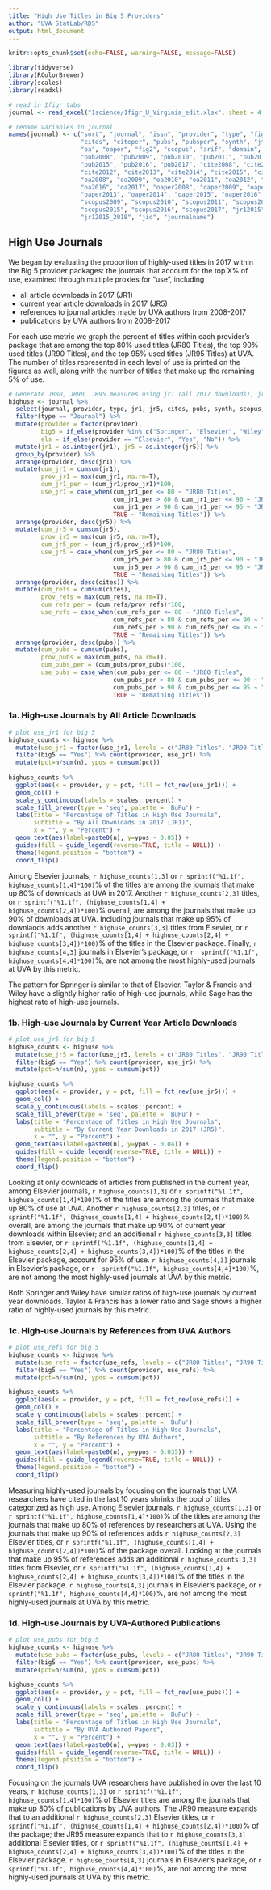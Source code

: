 ```yaml
---
title: "High Use Titles in Big 5 Providers"
author: "UVA StatLab/RDS"
output: html_document
---
```


```r
knitr::opts_chunk$set(echo=FALSE, warning=FALSE, message=FALSE)
```

```r
library(tidyverse)
library(RColorBrewer)
library(scales)
library(readxl)

# read in 1figr tabs
journal <- read_excel("1science/1figr_U_Virginia_edit.xlsx", sheet = 4, skip = 8)

# rename variables in journal
names(journal) <- c("sort", "journal", "issn", "provider", "type", "fig1", "jr1", "jr5", "currentper",
                    "cites", "citeper", "pubs", "pubsper", "synth", "jtier", "subtier", "dupes",
                    "oa", "oaper", "fig2", "scopus", "arif", "domain", "field", "subfield", 
                    "pub2008", "pub2009", "pub2010", "pub2011", "pub2012", "pub2013", "pub2014",
                    "pub2015", "pub2016", "pub2017", "cite2008", "cite2009", "cite2010", "cite2011",
                    "cite2012", "cite2013", "cite2014", "cite2015", "cite2016", "cite2017", 
                    "oa2008", "oa2009", "oa2010", "oa2011", "oa2012", "oa2013", "oa2014", "oa2015", 
                    "oa2016", "oa2017", "oaper2008", "oaper2009", "oaper2010", "oaper2011", "oaper2012",
                    "oaper2013", "oaper2014", "oaper2015", "oaper2016", "oaper2017", "scopus2008",
                    "scopus2009", "scopus2010", "scopus2011", "scopus2012", "scopus2013", "scopus2014",
                    "scopus2015", "scopus2016", "scopus2017", "jr12015", "jr12016", "jr12017", "jr12018",
                    "jr12015_2018", "jid", "journalname")
```

## High Use Journals
We began by evaluating the proportion of highly-used titles in 2017 within the Big 5 provider packages: the journals that account for the top X% of use, examined through multiple proxies for “use”, including 

* all article downloads in 2017 (JR1)
* current year article downloads in 2017 (JR5)
* references to journal articles made by UVA authors from 2008-2017
* publications by UVA authors from 2008-2017

For each use metric we graph the percent of titles within each provider's package that are among the top 80% used titles (JR80 Titles), the top 90% used titles (JR90 Titles), and the top 95% used titles (JR95 Titles) at UVA. The number of titles represented in each level of use is printed on the figures as well, along with the number of titles that make up the remaining 5% of use.

```r
# Generate JR80, JR90, JR95 measures using jr1 (all 2017 downloads), jr5 (current year 2017 downloads), references, publications
highuse <- journal %>% 
  select(journal, provider, type, jr1, jr5, cites, pubs, synth, scopus, domain, field, jid) %>% 
  filter(type == "Journal") %>% 
  mutate(provider = factor(provider),
         big5 = if_else(provider %in% c("Springer", "Elsevier", "Wiley", "Sage", "Taylor & Francis"), "Yes", "No"),
         els = if_else(provider == "Elsevier", "Yes", "No")) %>% 
  mutate(jr1 = as.integer(jr1), jr5 = as.integer(jr5)) %>% 
  group_by(provider) %>% 
  arrange(provider, desc(jr1)) %>% 
  mutate(cum_jr1 = cumsum(jr1),
         prov_jr1 = max(cum_jr1, na.rm=T),
         cum_jr1_per = (cum_jr1/prov_jr1)*100,
         use_jr1 = case_when(cum_jr1_per <= 80 ~ "JR80 Titles",
                             cum_jr1_per > 80 & cum_jr1_per <= 90 ~ "JR90 Titles",
                             cum_jr1_per > 90 & cum_jr1_per <= 95 ~ "JR95 Titles",
                             TRUE ~ "Remaining Titles")) %>% 
  arrange(provider, desc(jr5)) %>% 
  mutate(cum_jr5 = cumsum(jr5),
         prov_jr5 = max(cum_jr5, na.rm=T),
         cum_jr5_per = (cum_jr5/prov_jr5)*100,
         use_jr5 = case_when(cum_jr5_per <= 80 ~ "JR80 Titles",
                             cum_jr5_per > 80 & cum_jr5_per <= 90 ~ "JR90 Titles",
                             cum_jr5_per > 90 & cum_jr5_per <= 95 ~ "JR95 Titles",
                             TRUE ~ "Remaining Titles")) %>% 
  arrange(provider, desc(cites)) %>% 
  mutate(cum_refs = cumsum(cites),
         prov_refs = max(cum_refs, na.rm=T),
         cum_refs_per = (cum_refs/prov_refs)*100,
         use_refs = case_when(cum_refs_per <= 80 ~ "JR80 Titles",
                             cum_refs_per > 80 & cum_refs_per <= 90 ~ "JR90 Titles",
                             cum_refs_per > 90 & cum_refs_per <= 95 ~ "JR95 Titles",
                             TRUE ~ "Remaining Titles")) %>% 
  arrange(provider, desc(pubs)) %>% 
  mutate(cum_pubs = cumsum(pubs),
         prov_pubs = max(cum_pubs, na.rm=T),
         cum_pubs_per = (cum_pubs/prov_pubs)*100,
         use_pubs = case_when(cum_pubs_per <= 80 ~ "JR80 Titles",
                             cum_pubs_per > 80 & cum_pubs_per <= 90 ~ "JR90 Titles",
                             cum_pubs_per > 90 & cum_pubs_per <= 95 ~ "JR95 Titles",
                             TRUE ~ "Remaining Titles"))  
```

### 1a. High-use Journals by All Article Downloads
```r
# plot use_jr1 for big 5
highuse_counts <- highuse %>%
  mutate(use_jr1 = factor(use_jr1, levels = c("JR80 Titles", "JR90 Titles", "JR95 Titles", "Remaining Titles"))) %>% 
  filter(big5 == "Yes") %>% count(provider, use_jr1) %>% 
  mutate(pct=n/sum(n), ypos = cumsum(pct))
  
highuse_counts %>% 
  ggplot(aes(x = provider, y = pct, fill = fct_rev(use_jr1))) +
  geom_col() +
  scale_y_continuous(labels = scales::percent) +
  scale_fill_brewer(type = 'seq', palette = 'BuPu') +
  labs(title = "Percentage of Titles in High Use Journals",
       subtitle = "By All Downloads in 2017 (JR1)",
       x = "", y = "Percent") +
  geom_text(aes(label=paste0(n), y=ypos - 0.05)) +
  guides(fill = guide_legend(reverse=TRUE, title = NULL)) +
  theme(legend.position = "bottom") +
  coord_flip()
```

Among Elsevier journals, `r highuse_counts[1,3]` or `r sprintf("%1.1f", highuse_counts[1,4]*100)`% of the titles are among the journals that make up 80% of downloads at UVA in 2017. Another `r highuse_counts[2,3]` titles, or `r sprintf("%1.1f", (highuse_counts[1,4] + highuse_counts[2,4])*100)`% overall, are among the journals that make up 90% of downloads at UVA. Including journals that make up 95% of downlaods adds another `r highuse_counts[3,3]` titles from Elsevier, or `r sprintf("%1.1f", (highuse_counts[1,4] + highuse_counts[2,4] + highuse_counts[3,4])*100)`% of the titles in the Elsevier package. Finally, `r highuse_counts[4,3]` journals in Elsevier's package, or `r  sprintf("%1.1f", highuse_counts[4,4]*100)`%, are not among the most highly-used journals at UVA by this metric.

The pattern for Springer is similar to that of Elsevier. Taylor & Francis and Wiley have a slightly higher ratio of high-use journals, while Sage has the highest rate of high-use journals.

### 1b. High-use Journals by Current Year Article Downloads
```r
# plot use_jr5 for big 5
highuse_counts <- highuse %>%
  mutate(use_jr5 = factor(use_jr5, levels = c("JR80 Titles", "JR90 Titles", "JR95 Titles", "Remaining Titles"))) %>% 
  filter(big5 == "Yes") %>% count(provider, use_jr5) %>% 
  mutate(pct=n/sum(n), ypos = cumsum(pct))

highuse_counts %>% 
  ggplot(aes(x = provider, y = pct, fill = fct_rev(use_jr5))) +
  geom_col() +
  scale_y_continuous(labels = scales::percent) +
  scale_fill_brewer(type = 'seq', palette = 'BuPu') +
  labs(title = "Percentage of Titles in High Use Journals",
       subtitle = "By Current Year Downloads in 2017 (JR5)",
       x = "", y = "Percent") +
  geom_text(aes(label=paste0(n), y=ypos - 0.04)) +
  guides(fill = guide_legend(reverse=TRUE, title = NULL)) +
  theme(legend.position = "bottom") +
  coord_flip()
```

Looking at only downloads of articles from published in the current year, among Elsevier journals, `r highuse_counts[1,3]` or `r sprintf("%1.1f", highuse_counts[1,4]*100)`% of the titles are among the journals that make up 80% of use at UVA. Another `r highuse_counts[2,3]` titles, or `r sprintf("%1.1f", (highuse_counts[1,4] + highuse_counts[2,4])*100)`% overall, are among the journals that make up 90% of current year downloads within Elsevier; and an additional `r highuse_counts[3,3]` titles from Elsevier, or `r sprintf("%1.1f", (highuse_counts[1,4] + highuse_counts[2,4] + highuse_counts[3,4])*100)`% of the titles in the Elsevier package, account for 95% of use.  `r highuse_counts[4,3]` journals in Elsevier's package, or `r  sprintf("%1.1f", highuse_counts[4,4]*100)`%, are not among the most highly-used journals at UVA by this metric.

Both Springer and Wiley have similar ratios of high-use journals by current year downloads. Taylor & Francis has a lower ratio and Sage shows a higher ratio of highly-used journals by this metric.

### 1c. High-use Journals by References from UVA Authors
```r
# plot use_refs for big 5
highuse_counts <- highuse %>%
  mutate(use_refs = factor(use_refs, levels = c("JR80 Titles", "JR90 Titles", "JR95 Titles", "Remaining Titles"))) %>% 
  filter(big5 == "Yes") %>% count(provider, use_refs) %>% 
  mutate(pct=n/sum(n), ypos = cumsum(pct))

highuse_counts %>% 
  ggplot(aes(x = provider, y = pct, fill = fct_rev(use_refs))) +
  geom_col() +
  scale_y_continuous(labels = scales::percent) +
  scale_fill_brewer(type = 'seq', palette = 'BuPu') +
  labs(title = "Percentage of Titles in High Use Journals",
       subtitle = "By References by UVA Authors",
       x = "", y = "Percent") +
  geom_text(aes(label=paste0(n), y=ypos - 0.035)) +
  guides(fill = guide_legend(reverse=TRUE, title = NULL)) +
  theme(legend.position = "bottom") +
  coord_flip()
```

Measuring highly-used journals by focusing on the journals that UVA researchers have cited in the last 10 years shrinks the pool of titles categorized as high use. Among Elsevier journals, `r highuse_counts[1,3]` or `r sprintf("%1.1f", highuse_counts[1,4]*100)`% of the titles are among the journals that make up 80% of references by researchers at UVA. Using the journals that make up 90% of references adds `r highuse_counts[2,3]` Elsevier titles, or `r sprintf("%1.1f", (highuse_counts[1,4] + highuse_counts[2,4])*100)`% of the package overall. Looking at the journals that make up 95% of references adds an additional `r highuse_counts[3,3]` titles from Elsevier, or `r sprintf("%1.1f", (highuse_counts[1,4] + highuse_counts[2,4] + highuse_counts[3,4])*100)`% of the titles in the Elsevier package. `r highuse_counts[4,3]` journals in Elsevier's package, or `r  sprintf("%1.1f", highuse_counts[4,4]*100)`%, are not among the most highly-used journals at UVA by this metric.

### 1d. High-use Journals by UVA-Authored Publications
```r
# plot use_pubs for big 5
highuse_counts <- highuse %>%
  mutate(use_pubs = factor(use_pubs, levels = c("JR80 Titles", "JR90 Titles", "JR95 Titles", "Remaining Titles"))) %>% 
  filter(big5 == "Yes") %>% count(provider, use_pubs) %>% 
  mutate(pct=n/sum(n), ypos = cumsum(pct))

highuse_counts %>% 
  ggplot(aes(x = provider, y = pct, fill = fct_rev(use_pubs))) +
  geom_col() +
  scale_y_continuous(labels = scales::percent) +
  scale_fill_brewer(type = 'seq', palette = 'BuPu') +
  labs(title = "Percentage of Titles in High Use Journals",
       subtitle = "By UVA Authored Papers",
       x = "", y = "Percent") +
  geom_text(aes(label=paste0(n), y=ypos - 0.03)) +
  guides(fill = guide_legend(reverse=TRUE, title = NULL)) +
  theme(legend.position = "bottom") +
  coord_flip()
```

Focusing on the journals UVA researchers have published in over the last 10 years, `r highuse_counts[1,3]` or `r sprintf("%1.1f", highuse_counts[1,4]*100)`% of Elsevier titles are among the journals that make up 80% of publications by UVA authors. The JR90 measure expands that to an additional `r highuse_counts[2,3]` Elsevier titles, or `r sprintf("%1.1f", (highuse_counts[1,4] + highuse_counts[2,4])*100)`% of the package; the JR95 measure expands that to `r highuse_counts[3,3]` additional Elsevier titles, or `r sprintf("%1.1f", (highuse_counts[1,4] + highuse_counts[2,4] + highuse_counts[3,4])*100)`% of the titles in the Elsevier package. `r highuse_counts[4,3]` journals in Elsevier's package, or `r  sprintf("%1.1f", highuse_counts[4,4]*100)`%, are not among the most highly-used journals at UVA by this metric.